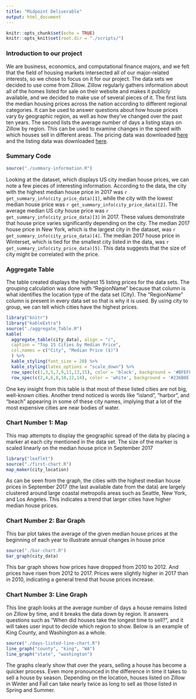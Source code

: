 ```yaml
---
title: "Midpoint Deliverable"
output: html_document
---
```


```r
knitr::opts_chunk$set(echo = TRUE)
knitr::opts_knit$set(root.dir = "./scripts/")
```
### Introduction to our project
We are business, economics, and computational finance majors, and we felt that the field of housing markets intersected all of our major-related interests, so we chose to focus on it for our project. The data sets we decided to use come from Zillow. Zillow regularly gathers information about all of the homes listed for sale on their website and makes it publicly available, and we decided to make use of several pieces of it. 
The first lists the median housing prices across the nation according to different regional categories. It can be used to answer questions about how house prices vary by geographic region, as well as how they've changed over the past ten years. The second lists the average number of days a listing stays on Zillow by region. This can be used to examine changes in the speed with which houses sell in different areas.
The pricing data was downloaded [here](https://data.world/zillow-data/median-list-price/) and the listing data was downloaded [here](https://data.world/zillow-data/days-on-zillow).

### Summary Code
```r
source("./summary-information.R")
```
Looking at the dataset, which displays US city median house prices, we can note
a few pieces of interesting information. According to the data, the city with
the highest median house price in 2017 was `r get_summary_info(city_price_data)[1]`,
while the city with the lowest median house price was `r get_summary_info(city_price_data)[2]`. 
The average median US city house price was 
`r get_summary_info(city_price_data)[3]` in 2017. These values demonstrate that
house price varies significantly depending on the city.
The median 2017 house price in New York, which is the largest city in the dataset,
was `r get_summary_info(city_price_data)[4]`. The median 2017 house price in Winterset,
which is tied for the smallest city listed in the data, was `r get_summary_info(city_price_data)[5]`. This data suggests that the size of city
might be correlated with the price. 

### Aggregate Table
The table created displays the highest 15 listing prices for the data sets. The
grouping calculation was done with "RegionName" because that column is what 
identifies the location type of the data set (City). The 
"RegionName" column is present in every data set so that is why it is used. 
By using city to group, we can tell which cities have the highest prices.

```r
library("knitr")
library("kableExtra")
source("./aggregate_Table.R")
kable(
  aggregate_table(city_data), align = "c",
  caption = "Top 15 Cities by Median Price",
  col.names = c("City", "Median Price ($)")
  ) %>%
  kable_styling(font_size = 20) %>%
  kable_styling(latex_options = "scale_down") %>%
  row_spec(c(1,3,5,7,9,11,13,15), color = 'black', background = '#BFEFFF') %>%
  row_spec(c(2,4,6,8,10,12,14), color = 'white', background = '#236B8E')

```

One key insight from this table is that most of these listed cities are not
big, well-known cities. Another trend noticed is words like "island", "harbor",
and "beach" appearing in some of these city names, implying that a lot of the
most expensive cities are near bodies of water.

### Chart Number 1: Map
This map attempts to display the geographic spread of the data by placing a
marker at each city mentioned in the data set. The size of the marker is
scaled linearly on the median house price in September 2017
```r
library("leaflet")
source("./first-chart.R")
map_maker(city_location)
```
As can be seen from the graph, the cities with the highest median house prices
in September 2017 (the last available date from the data) are largely clustered
around large coastal metropolis areas such as Seattle, New York, and Los
Angeles. This indicates a trend that larger cities have higher median house
prices.

### Chart Number 2: Bar Graph
This bar plot takes the average of the given median house prices at the
beginning of each year to illustrate annual changes in house price
```r
source("./bar-chart.R")
bar_graph(city_data)
```

This bar graph shows how prices have dropped from 2010 to 2012. And prices have
risen from 2012 to 2017. Prices were slightly higher in 2017 than in 2010,
indicating a general trend that house prices increase.

### Chart Number 3: Line Graph
This line graph looks at the average number of days a house remains listed on Zillow by time, and it breaks the data down by region. It answers questions such as "When did houses take the longest time to sell?", and it will takes user input to decide which region to show. Below is an example of King County, and Washington as a whole.
```r
source("./days-listed-line-chart.R")
line_graph("county", "king", "WA")
line_graph("state", "washington")
```
The graphs clearly show that over the years, selling a house has become a quicker process. Even more pronounced in the difference in time it takes to sell a house by season. Depending on the location, houses listed on Zillow in Winter and Fall can take nearly twice as long to sell as those listed in Spring and Summer.
